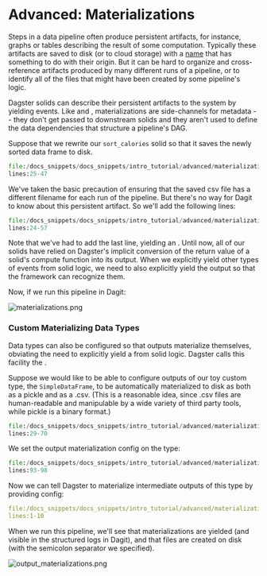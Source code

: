 
<DynamicMetaTags
  title="Advanced: Intermediates | Dagster"
  description="Dagster is a system for building modern data applications."
/>


# Advanced: Materializations

<CodeReferenceLink url="https://github.com/dagster-io/dagster/tree/master/examples/docs_snippets/docs_snippets/intro_tutorial/advanced/materializations/" />

Steps in a data pipeline often produce persistent artifacts, for instance,
graphs or tables describing the result of some computation. Typically these
artifacts are saved to disk (or to cloud storage) with a [name](https://xkcd.com/1459/) that
has something to do with their origin. But it can be hard to organize and cross-reference
artifacts produced by many different runs of a pipeline, or to identify all of the files that
might have been created by some pipeline's logic.

Dagster solids can describe their persistent artifacts to the system by
yielding <PyObject module="dagster" object="Materialization" /> events. Like <PyObject module="dagster" object="TypeCheck" /> and <PyObject module="dagster" object="ExpectationResult" />,
materializations are side-channels for metadata -- they don't get passed
to downstream solids and they aren't used to define the data dependencies that
structure a pipeline's DAG.

Suppose that we rewrite our `sort_calories` solid so that it saves
the newly sorted data frame to disk.

```python literalinclude showLines startLine=25 emphasize-lines=20-23 caption=materializations.py
file:/docs_snippets/docs_snippets/intro_tutorial/advanced/materializations/materializations.py
lines:25-47
```

We've taken the basic precaution of ensuring that the saved csv file has a
different filename for each run of the pipeline. But there's no way for Dagit
to know about this persistent artifact. So we'll add the following lines:

```python literalinclude showLines startLine=24 emphasize-lines=25-33 caption=materializations.py
file:/docs_snippets/docs_snippets/intro_tutorial/advanced/materializations/materializations.py
lines:24-57
```

Note that we've had to add the last line, yielding an <PyObject module="dagster" object="Output" />.
Until now, all of our solids have relied on Dagster's implicit conversion
of the return value of a solid's compute function into its output. When we explicitly
yield other types of events from solid logic, we need to also explicitly yield
the output so that the framework can recognize them.

Now, if we run this pipeline in Dagit:

![materializations.png](/assets/images/tutorial/materializations.png)

### Custom Materializing Data Types

Data types can also be configured so that outputs materialize themselves,
obviating the need to explicitly yield a <PyObject module="dagster" object="Materialization" /> from solid logic.
Dagster calls this facility the <PyObject module="dagster" object="output_materialization_config" displayText="@output_materialization_config" />.

Suppose we would like to be able to configure outputs of our toy custom type,
the `SimpleDataFrame`, to be automatically materialized to disk as
both as a pickle and as a .csv. (This is a reasonable idea, since .csv files
are human-readable and manipulable by a wide variety of third party tools,
while pickle is a binary format.)

```python literalinclude showLines startLine=29 caption=output_materialization.py
file:/docs_snippets/docs_snippets/intro_tutorial/advanced/materializations/output_materialization.py
lines:29-70
```

We set the output materialization config on the type:

```python literalinclude showLines startLine=93 emphasize-lines=5 caption=output_materialization.py
file:/docs_snippets/docs_snippets/intro_tutorial/advanced/materializations/output_materialization.py
lines:93-98
```

Now we can tell Dagster to materialize intermediate outputs of this type by
providing config:

```YAML literalinclude emphasize-lines=6-10 caption=output_materialization.yaml
file:/docs_snippets/docs_snippets/intro_tutorial/advanced/materializations/output_materialization.yaml
lines:1-10
```

When we run this pipeline, we'll see that materializations are yielded (and
visible in the structured logs in Dagit), and that files are created on disk
(with the semicolon separator we specified).

![output_materializations.png](/assets/images/tutorial/output_materializations.png)

<br />

<br />

